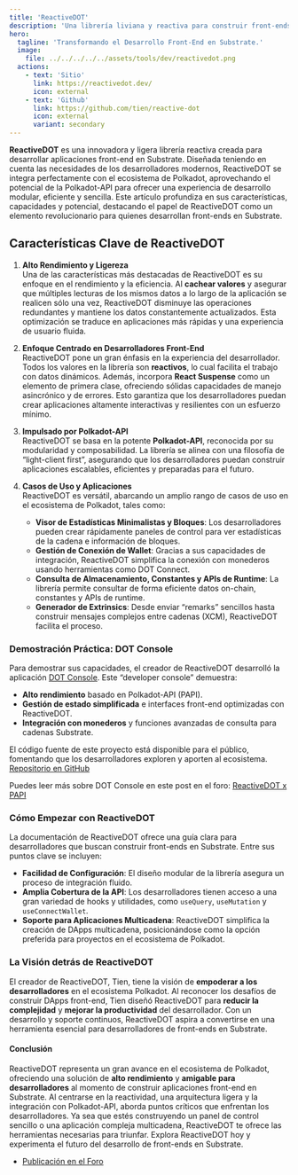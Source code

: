 ```yaml
---
title: 'ReactiveDOT'
description: 'Una librería liviana y reactiva para construir front-ends de Substrate de alto rendimiento, aprovechando Polkadot-API para un desarrollo fluido.'
hero:
  tagline: 'Transformando el Desarrollo Front-End en Substrate.'
  image: 
    file: ../../../../../assets/tools/dev/reactivedot.png
  actions:
    - text: 'Sitio'
      link: https://reactivedot.dev/
      icon: external
    - text: 'Github'
      link: https://github.com/tien/reactive-dot
      icon: external
      variant: secondary
---
```


**ReactiveDOT** es una innovadora y ligera librería reactiva creada para desarrollar aplicaciones front-end en Substrate. Diseñada teniendo en cuenta las necesidades de los desarrolladores modernos, ReactiveDOT se integra perfectamente con el ecosistema de Polkadot, aprovechando el potencial de la Polkadot-API para ofrecer una experiencia de desarrollo modular, eficiente y sencilla. Este artículo profundiza en sus características, capacidades y potencial, destacando el papel de ReactiveDOT como un elemento revolucionario para quienes desarrollan front-ends en Substrate.

## Características Clave de ReactiveDOT
1. **Alto Rendimiento y Ligereza**  
   Una de las características más destacadas de ReactiveDOT es su enfoque en el rendimiento y la eficiencia. Al **cachear valores** y asegurar que múltiples lecturas de los mismos datos a lo largo de la aplicación se realicen sólo una vez, ReactiveDOT disminuye las operaciones redundantes y mantiene los datos constantemente actualizados. Esta optimización se traduce en aplicaciones más rápidas y una experiencia de usuario fluida.

2. **Enfoque Centrado en Desarrolladores Front-End**  
   ReactiveDOT pone un gran énfasis en la experiencia del desarrollador. Todos los valores en la librería son **reactivos**, lo cual facilita el trabajo con datos dinámicos. Además, incorpora **React Suspense** como un elemento de primera clase, ofreciendo sólidas capacidades de manejo asincrónico y de errores. Esto garantiza que los desarrolladores puedan crear aplicaciones altamente interactivas y resilientes con un esfuerzo mínimo.

3. **Impulsado por Polkadot-API**  
   ReactiveDOT se basa en la potente **Polkadot-API**, reconocida por su modularidad y composabilidad. La librería se alinea con una filosofía de “light-client first”, asegurando que los desarrolladores puedan construir aplicaciones escalables, eficientes y preparadas para el futuro.

4. **Casos de Uso y Aplicaciones**  
   ReactiveDOT es versátil, abarcando un amplio rango de casos de uso en el ecosistema de Polkadot, tales como:
   - **Visor de Estadísticas Minimalistas y Bloques**: Los desarrolladores pueden crear rápidamente paneles de control para ver estadísticas de la cadena e información de bloques.  
   - **Gestión de Conexión de Wallet**: Gracias a sus capacidades de integración, ReactiveDOT simplifica la conexión con monederos usando herramientas como DOT Connect.  
   - **Consulta de Almacenamiento, Constantes y APIs de Runtime**: La librería permite consultar de forma eficiente datos on-chain, constantes y APIs de runtime.  
   - **Generador de Extrinsics**: Desde enviar “remarks” sencillos hasta construir mensajes complejos entre cadenas (XCM), ReactiveDOT facilita el proceso.

### Demostración Práctica: DOT Console
Para demostrar sus capacidades, el creador de ReactiveDOT desarrolló la aplicación [DOT Console](https://dotconsole.app/). Este “developer console” demuestra:  
- **Alto rendimiento** basado en Polkadot-API (PAPI).  
- **Gestión de estado simplificada** e interfaces front-end optimizadas con ReactiveDOT.  
- **Integración con monederos** y funciones avanzadas de consulta para cadenas Substrate.  

El código fuente de este proyecto está disponible para el público, fomentando que los desarrolladores exploren y aporten al ecosistema. [Repositorio en GitHub](https://github.com/tien/dot-console)

Puedes leer más sobre DOT Console en este post en el foro: [ReactiveDOT x PAPI](https://forum.polkadot.network/t/show-and-tell-reactivedot-x-papi/9388)

### Cómo Empezar con ReactiveDOT
La documentación de ReactiveDOT ofrece una guía clara para desarrolladores que buscan construir front-ends en Substrate. Entre sus puntos clave se incluyen:
- **Facilidad de Configuración**: El diseño modular de la librería asegura un proceso de integración fluido.  
- **Amplia Cobertura de la API**: Los desarrolladores tienen acceso a una gran variedad de hooks y utilidades, como `useQuery`, `useMutation` y `useConnectWallet`.  
- **Soporte para Aplicaciones Multicadena**: ReactiveDOT simplifica la creación de DApps multicadena, posicionándose como la opción preferida para proyectos en el ecosistema de Polkadot.

### La Visión detrás de ReactiveDOT
El creador de ReactiveDOT, Tien, tiene la visión de **empoderar a los desarrolladores** en el ecosistema Polkadot. Al reconocer los desafíos de construir DApps front-end, Tien diseñó ReactiveDOT para **reducir la complejidad** y **mejorar la productividad** del desarrollador. Con un desarrollo y soporte continuos, ReactiveDOT aspira a convertirse en una herramienta esencial para desarrolladores de front-ends en Substrate.

#### Conclusión
ReactiveDOT representa un gran avance en el ecosistema de Polkadot, ofreciendo una solución de **alto rendimiento** y **amigable para desarrolladores** al momento de construir aplicaciones front-end en Substrate. Al centrarse en la reactividad, una arquitectura ligera y la integración con Polkadot-API, aborda puntos críticos que enfrentan los desarrolladores. Ya sea que estés construyendo un panel de control sencillo o una aplicación compleja multicadena, ReactiveDOT te ofrece las herramientas necesarias para triunfar. Explora ReactiveDOT hoy y experimenta el futuro del desarrollo de front-ends en Substrate.

- [Publicación en el Foro](https://forum.polkadot.network/t/reactive-dot-a-reactive-library-for-building-substrate-front-ends/8655)
